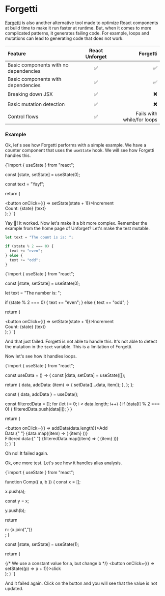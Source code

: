 
# Forgetti

[Forgetti](https://github.com/lxsmnsyc/forgetti) is also another alternative tool made to optimize React components at build time to make it run faster at runtime. But, when it comes to more complicated patterns, it generates failing code. For example, loops and mutations can lead to generating code that does not work.

| **Feature** | React Unforget | Forgetti |
| :----- | :----: | ----: |
| Basic components with no dependencies | ✅  |  ✅ |
| Basic components with dependencies | ✅  |  ✅ |
| Breaking down JSX |  ✅   |   ✖️ |
| Basic mutation detection | ✅  |  ✖️ |
| Control flows | ✅  |  Fails with while/for loops |

### Example

Ok, let's see how Forgetti performs with a simple example. We have a counter component that uses the `useState` hook. We will see how Forgetti handles this.

<DynamicLiveCodeSandpack previewClassName="h-44" plugin="forgetti">
{`import { useState } from "react";

  const [state, setState] = useState(0);

  const text = "Yay!";

  return (
    <div>
      <button onClick={() => setState(state + 1)}>Increment</button>
      <div>
        <span>Count: {state}</span> {text}
      </div>
    </div>
  );
}
`}

</DynamicLiveCodeSandpack>

Yay 🎉! It worked. Now let's make it a bit more complex. Remember the example from the home page of Unforget? Let's make the test mutable.


```ts
let text = "The count is is: ";

if (state % 2 === 0) {
  text += "even";
} else {
  text += "odd";
}
```

<DynamicLiveCodeSandpack previewClassName="h-44" plugin="forgetti">
{`import { useState } from "react";

  const [state, setState] = useState(0);

  let text = "The number is: ";

  if (state % 2 === 0) {
    text += "even";
  } else {
    text += "odd";
  }

  return (
    <div>
      <button onClick={() => setState(state + 1)}>Increment</button>
      <div>
        <span>Count: {state}</span> {text}
      </div>
    </div>
  );
}
`}

</DynamicLiveCodeSandpack>

And that just failed. Forgetti is not able to handle this. It's not able to detect the mutation in the `text` variable. This is a limitation of Forgetti.

Now let's see how it handles loops.

<DynamicLiveCodeSandpack previewClassName="h-44" plugin="forgetti">

{`import { useState } from "react";

const useData = () => {
  const [data, setData] = useState([]);

  return {
    data,
    addData: (item) => {
      setData([...data, item]);
    },
  };
};

  const { data, addData } = useData();

  const filteredData = [];
  for (let i = 0; i < data.length; i++) {
    if (data[i] % 2 === 0) {
      filteredData.push(data[i]);
    }
  }

  return (
    <div>
      <button onClick={() => addData(data.length)}>Add</button>
      <div>
        Data:{" "}
        {data.map((item) => (
          <span key={item}>{item} </span>
        ))}
      </div>
      <div>
        Filtered data:{" "}
        {filteredData.map((item) => (
          <span key={item}>{item} </span>
        ))}
      </div>
    </div>
  );
}
`}
</DynamicLiveCodeSandpack>

Oh no! It failed again.

Ok, one more test. Let's see how it handles alias analysis.


<DynamicLiveCodeSandpack previewClassName="h-44" plugin="forgetti">
{`import { useState } from "react";

function Comp({ a, b }) {
  const x = [];

  x.push(a);

  const y = x;

  y.push(b);

  return <div>n: {x.join(",")}</div>;
}

  const [state, setState] = useState(1);

  return (
    <div>
      {/* We use a constant value for a, but change b */}
      <Comp a={1} b={state} />
      <button onClick={() => setState((p) => p + 1)}>click</button>
    </div>
  );
}
`}

</DynamicLiveCodeSandpack>

And it failed again. Click on the button and you will see that the value is not updated.